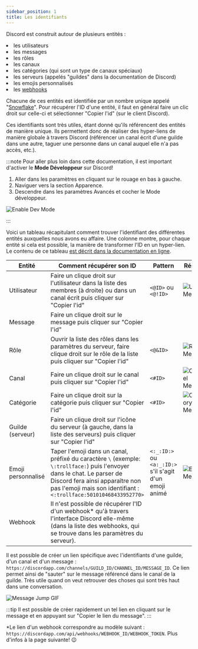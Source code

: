 ```yaml
---
sidebar_position: 1
title: Les identifiants
---
```



Discord est construit autour de plusieurs entités :

<RocketList>
    <li>les utilisateurs</li>
    <li>les messages</li>
    <li>les rôles</li>
    <li>les canaux</li>
    <li>les catégories (qui sont un type de canaux spéciaux)</li>
    <li>les serveurs (appelés "guildes" dans la documentation de Discord)</li>
    <li>les emojis personnalisés</li>
    <li>
        les <a href='/docs/les-webhooks'>webhooks</a>
    </li>
</RocketList>

Chacune de ces entités est identifiée par un nombre unique appelé "[Snowflake](https://discordapp.com/developers/docs/reference#snowflakes)". Pour récupérer l'ID d'une entité, il faut en général faire un clic droit sur celle-ci et sélectionner "Copier l'id" (sur le client Discord).

Ces identifiants sont très utiles, étant donné qu'ils référencent des entités de manière unique.
Ils permettent donc de réaliser des hyper-liens de manière globale à travers Discord (référencer un canal écrit d'une guilde dans une autre, taguer une personne dans un canal auquel elle n'a pas accès, etc.).

:::note
Pour aller plus loin dans cette documentation, il est important d'activer le **Mode Développeur** sur Discord!

1. Aller dans les paramètres en cliquant sur le rouage en bas à gauche.
2. Naviguer vers la section Apparence.
3. Descendre dans les paramètres Avancés et cocher le Mode développeur.

<Image
    src='https://cdn.discordapp.com/attachments/497053573541134365/497086300935946251/mode-dev.gif'
    alt='Enable Dev Mode'
/>

:::

Voici un tableau récapitulant comment trouver l'identifiant des différentes entités auxquelles nous avons eu affaire.
Une colonne montre, pour chaque entité si cela est possible, la manière de transformer l'ID en un hyper-lien.
Le contenu de ce tableau [est décrit dans la documentation en ligne](https://discordapp.com/developers/docs/reference#message-formatting).

| Entité             | Comment récupérer son ID                                                                                                                                                                                                         | Pattern                                                | Résultat                                                                 |
| ------------------ | -------------------------------------------------------------------------------------------------------------------------------------------------------------------------------------------------------------------------------- | ------------------------------------------------------ | ------------------------------------------------------------------------ |
| Utilisateur        | Faire un clique droit sur l'utilisateur dans la liste des membres (à droite) ou dans un canal écrit puis cliquer sur "Copier l'id"                                                                                               | `<@ID>` ou `<@!ID>`                                    | <Image src="/img/discord/user-mention.png" alt="User Mention" />         |
| Message            | Faire un clique droit sur le message puis cliquer sur "Copier l'id"                                                                                                                                                              |                                                        |                                                                          |
| Rôle               | Ouvrir la liste des rôles dans les paramètres du serveur, faire clique droit sur le rôle de la liste puis cliquer sur "Copier l'id"                                                                                              | `<@&ID>`                                               | <Image src="/img/discord/role-mention.png" alt="Role Mention" />         |
| Canal              | Faire un clique droit sur le canal puis cliquer sur "Copier l'id"                                                                                                                                                                | `<#ID>`                                                | <Image src="/img/discord/channel-mention.png" alt="Channel Mention" />   |
| Catégorie          | Faire un clique droit sur la catégorie puis cliquer sur "Copier l'id"                                                                                                                                                            | `<#ID>`                                                | <Image src="/img/discord/category-mention.png" alt="Category Mention" /> |
| Guilde (serveur)   | Faire un clique droit sur l'icône du serveur (à gauche, dans la liste des serveurs) puis cliquer sur "Copier l'id"                                                                                                               |                                                        |                                                                          |
| Emoji personnalisé | Taper l'emoji dans un canal, préfixé du caractère `\` (exemple: `\:trollface:`) puis l'envoyer dans le chat. Le parser de Discord fera ainsi apparaître non pas l'emoji mais son identifiant : `<:trollface:501010468433952770>` | `<:_:ID:>` ou `<a:_:ID:>` s'il s'agit d'un emoji animé | <Image src="/img/discord/emoji-mention.png" alt="Emoji Mention" />       |
| Webhook            | Il n'est possible de récupérer l'ID d'un webhook\* qu'à travers l'interface Discord elle-même (dans la liste des webhooks, qui se trouve dans les paramètres du serveur).                                                        |                                                        |                                                                          |

Il est possible de créer un lien spécifique avec l'identifiants d'une guilde, d'un canal et d'un message : `https://discordapp.com/channels/GUILD_ID/CHANNEL_ID/MESSAGE_ID`. Ce lien permet ainsi de "sauter" sur le message référencé dans le canal de la guilde.
Très utile quand on veut retrouver des choses qui sont très haut dans une conversation.

<!--
<video autoPlay loop>
  <source src="https://i.gyazo.com/0e0608f4cc9a7488840c916f66469bbc.mp4" type="video/mp4"/>
</video>
-->

<Image src='/img/discord/message-jump.gif' alt='Message Jump GIF' />

:::tip
Il est possible de créer rapidement un tel lien en cliquant sur le message et en appuyant sur "Copier le lien du message".
:::

\*Le lien d'un webhook correspondre au modèle suivant : `https://discordapp.com/api/webhooks/WEBHOOK_ID/WEBHOOK_TOKEN`. Plus d'infos à la page suivante! 😉
